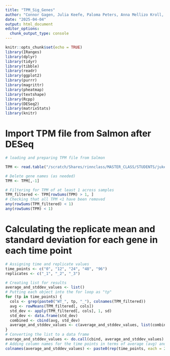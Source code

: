 ```yaml
---
title: "TPM_Sig_Genes"
author: "Connor Gagen, Julia Keefe, Paloma Peters, Anna Mellizo Kroll, Anna Broerman"
date: "2025-04-04"
output: html_document
editor_options: 
  chunk_output_type: console
---
```


```r
knitr::opts_chunk$set(echo = TRUE)
library(IRanges)
library(dplyr)
library(tidyr)
library(tibble)
library(readr)
library(ggplot2)
library(purrr)
library(magrittr)
library(pheatmap)
library(textshape)
library(Rcpp)
library(DESeq2)
library(matrixStats)
library(knitr)
```

# Import TPM file from Salmon after DESeq
```r
# loading and preparing TPM file from Salmon

TPM <- read.table("/scratch/Shares/rinnclass/MASTER_CLASS/STUDENTS/juke6537/MASTER_CLASS/data/salmon.merged.gene_tpm.tsv", header=TRUE, row.names=1)

# Delete gene names (as needed)
TPM <- TPM[,-1]

# Filtering for TPM of at least 1 across samples
TPM_filtered <- TPM[rowSums(TPM) > 1, ]
# Checking that all TPM <1 have been removed
any(rowSums(TPM_filtered) < 1)
any(rowSums(TPM) < 1)

```
# Calculating the replicate mean and standard deviation for each gene in each time point
```r

# Assigning time and replicate values
time_points <- c("0", "12", "24", "48", "96")
replicates <- c("_1", "_2", "_3")

# Creating list for results
average_and_stddev_values <- list()
# Putting each object into the for loop as "tp"
for (tp in time_points) {
  cols <- grep(paste0("WT_", tp, "_"), colnames(TPM_filtered))
  avg <- rowMeans(TPM_filtered[, cols])
  std_dev <- apply(TPM_filtered[, cols], 1, sd)
  std_dev <- data.frame(std_dev)
  combined <- cbind(avg, std_dev)
  average_and_stddev_values <- c(average_and_stddev_values, list(combined))
}
# Converting the list to a data frame
average_and_stddev_values <- do.call(cbind, average_and_stddev_values)
# Adding column names for the time points in terms of average (avg) and standard deviation (sd)
colnames(average_and_stddev_values) <- paste0(rep(time_points, each = 2), c("_avg", "_sd"))
```
